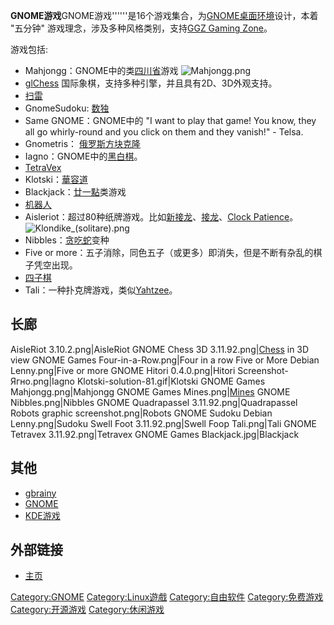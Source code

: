 {{Cleanup rewrite|time=2022-03-29T06:20:22+00:00}}
{{Portal|电子游戏}}
{{Portal|自由软件}}

'''GNOME游戏'''GNOME游戏''''''是16个游戏集合，为[[GNOME|GNOME桌面环境]]设计，本着 "五分钟" 游戏理念，涉及多种风格类别，支持[[GGZ_Gaming_Zone|GGZ Gaming Zone]]。

游戏包括:
	
* Mahjongg：GNOME中的类[[四川省_(遊戲)|四川省]]游戏 [[File:Mahjongg.png|thumb]]
* [[glChess|glChess]] 国际象棋，支持多种引擎，并且具有2D、3D外观支持。
* [[踩地雷|扫雷]] 
* GnomeSudoku: [[数独|数独]]  
* Same GNOME：GNOME中的{{link-en|SameGame|SameGame}} "I want to play that game! You know, they all go whirly-round and you click on them and they vanish!" - Telsa.
* Gnometris： [[俄罗斯方块|俄罗斯方块]][[克隆|克隆]]
* Iagno：GNOME中的[[黑白棋|黑白棋]]。
* [[TetraVex|TetraVex]]
* Klotski：[[華容道_(遊戲)|華容道]] 
* Blackjack：[[廿一點|廿一點]]类游戏
* [[Robots|机器人]]
* Aisleriot：超过80种纸牌游戏。比如[[新接龙|新接龙]]、[[接龙|接龙]]、[[Clock_Patience|Clock Patience]]。[[File:Klondike_(solitare).png|thumb]]
* Nibbles：[[贪吃蛇|贪吃蛇]]变种
* Five or more：五子消除，同色五子（或更多）即消失，但是不断有杂乱的棋子凭空出现。
* [[四子棋|四子棋]]
* Tali：一种扑克牌游戏，类似[[Yahtzee|Yahtzee]]。

== 长廊 ==
<gallery>
AisleRiot 3.10.2.png|AisleRiot
GNOME Chess 3D 3.11.92.png|[[GNOME_Chess|Chess]] in 3D view
GNOME Games Four-in-a-Row.png|Four in a row
Five or More Debian Lenny.png|Five or more
GNOME Hitori 0.4.0.png|Hitori
Screenshot-Ягно.png|Iagno
Klotski-solution-81.gif|Klotski
GNOME Games Mahjongg.png|Mahjongg
GNOME Games Mines.png|[[GNOME_Mines|Mines]]
GNOME Nibbles.png|Nibbles
GNOME Quadrapassel 3.11.92.png|Quadrapassel
Robots graphic screenshot.png|Robots
GNOME Sudoku Debian Lenny.png|Sudoku
Swell Foot 3.11.92.png|Swell Foop
Tali.png|Tali
GNOME Tetravex 3.11.92.png|Tetravex
GNOME Games Blackjack.jpg|Blackjack
</gallery>


== 其他 ==
* [[gbrainy|gbrainy]]
* [[GNOME|GNOME]]
* [[KDE游戏|KDE游戏]]

== 外部链接 ==
{{Commonscat|GNOME Games}}
* {{en|GNOME_Games}}[https://web.archive.org/web/20090710010959/http://live.gnome.org/GnomeGames 主页]

{{GNOME}}

[[Category:GNOME|Category:GNOME]]
[[Category:Linux遊戲|Category:Linux遊戲]]
[[Category:自由软件|Category:自由软件]]
[[Category:免费游戏|Category:免费游戏]]
[[Category:开源游戏|Category:开源游戏]]
[[Category:休闲游戏|Category:休闲游戏]]